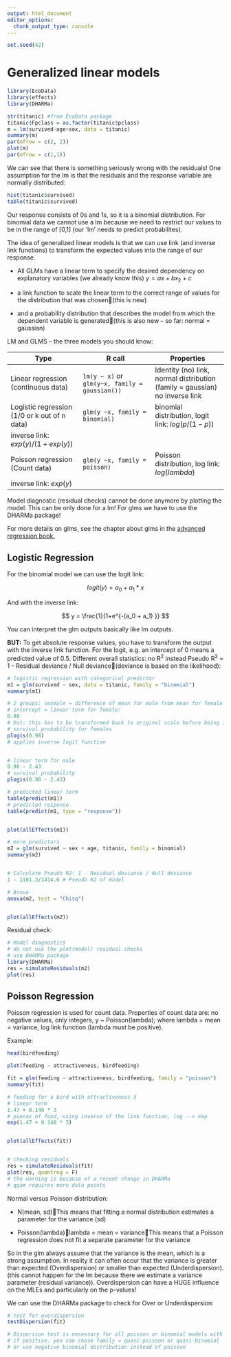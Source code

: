 ```yaml
---
output: html_document
editor_options: 
  chunk_output_type: console
---
```


```r
set.seed(42)
```

# Generalized linear models {#sec-glm}

```r
library(EcoData)
library(effects)
library(DHARMa)

str(titanic) #from EcoData package
titanic$Fpclass = as.factor(titanic$pclass)
m = lm(survived~age+sex, data = titanic)
summary(m)
par(mfrow = c(2, 2))
plot(m)
par(mfrow = c(1,1))
```

We can see that there is something seriously wrong with the residuals! One assumption for the lm is that the residuals and the response variable are normally distributed:

```r
hist(titanic$survived)
table(titanic$survived)
```

Our response consists of 0s and 1s, so it is a binomial distribution. For binomial data we cannot use a lm because we need to restrict our values to be in the range of \[0,1\] (our 'lm' needs to predict probabilites).

The idea of generalized linear models is that we can use link (and inverse link functions) to transform the expected values into the range of our response.

-   All GLMs have a linear term to specify the desired dependency on explanatory variables (we already know this) $y = a x + b x_2 + c$

-   a link function to scale the linear term to the correct range of values for the distribution that was chosen(this is new)

-   and a probability distribution that describes the model from which the dependent variable is generated(this is also new -- so far: normal = gaussian)

LM and GLMS -- the three models you should know:

| Type | R call | Properties |
|----|----|----|
| Linear regression (continuous data) | `lm(y ~ x)` or `glm(y~x, family = gaussian())` | Identity (no) link, normal distribution (family = gaussian) no inverse link |
| Logistic regression (1/0 or k out of n data) | `glm(y ~x, family = binomial)` | binomial distribution, logit link: $log(p/(1-p))$ |
| inverse link: $exp(y)/(1 + exp(y))$ |  |  |
| Poisson regression (Count data) | `glm(y ~x, family = poisson)` | Poisson distribution, log link: $log(lambda)$ |
| inverse link: $exp(y)$ |  |  |

Model diagnostic (residual checks) cannot be done anymore by plotting the model. This can be only done for a lm! For glms we have to use the DHARMa package!

For more details on glms, see the chapter about glms in the [advanced regression book.](https://theoreticalecology.github.io/AdvancedRegressionModels/4A-GLMs.html)

## Logistic Regression {#sec-logistic}

For the binomial model we can use the logit link:

$$
logit(y) = a_0 +a_1*x
$$

And with the inverse link:

$$
y = \frac{1}{1+e^{-(a_0 + a_1) }}
$$

You can interpret the glm outputs basically like lm outputs.

**BUT:** To get absolute response values, you have to transform the output with the inverse link function. For the logit, e.g. an intercept of 0 means a predicted value of 0.5. Different overall statistics: no R^2^ instead Pseudo R^2^ = 1 - Residual deviance / Null deviance(deviance is based on the likelihood):

```r
# logistic regression with categorical predictor
m1 = glm(survived ~ sex, data = titanic, family = "binomial")
summary(m1)

# 2 groups: sexmale = difference of mean for male from mean for female
# intercept = linear term for female: 
0.98 
# but: this has to be transformed back to original scale before being interpreted!!!
# survival probability for females
plogis(0.98)
# applies inverse logit function


# linear term for male
0.98 - 2.43
# survival probability
plogis(0.98 - 2.43)

# predicted linear term
table(predict(m1))
# predicted response
table(predict(m1, type = "response"))


plot(allEffects(m1))

# more predictors
m2 = glm(survived ~ sex + age, titanic, family = binomial)
summary(m2)


# Calculate Pseudo R2: 1 - Residual deviance / Null deviance
1 - 1101.3/1414.6 # Pseudo R2 of model

# Anova
anova(m2, test = "Chisq")


plot(allEffects(m2))
```

Residual check:

```r
# Model diagnostics
# do not use the plot(model) residual checks
# use DHARMa package
library(DHARMa)
res = simulateResiduals(m2)
plot(res)
```

## Poisson Regression {#sec-poisson}

Poisson regression is used for count data. Properties of count data are: no negative values, only integers, y \~ Poisson(lambda); where lambda = mean = variance, log link function (lambda must be positive).

Example:

```r
head(birdfeeding)

plot(feeding ~ attractiveness, birdfeeding)

fit = glm(feeding ~ attractiveness, birdfeeding, family = "poisson")
summary(fit)

# feeding for a bird with attractiveness 3
# linear term
1.47 + 0.148 * 3
# pieces of food, using inverse of the link function, log --> exp
exp(1.47 + 0.148 * 3)


plot(allEffects(fit))


# checking residuals
res = simulateResiduals(fit)
plot(res, quantreg = F)
# the warning is because of a recent change in DHARMa 
# qgam requires more data points
```

Normal versus Poisson distribution:

-   N(mean, sd)This means that fitting a normal distribution estimates a parameter for the variance (sd)

-   Poisson(lambda)lambda = mean = varianceThis means that a Poisson regression does not fit a separate parameter for the variance

So in the glm always assume that the variance is the mean, which is a strong assumption. In reality it can often occur that the variance is greater than expected (Overdispersion) or smaller than expected (Underdispersion). (this cannot happen for the lm because there we estimate a variance parameter (residual variance)). Overdispersion can have a HUGE influence on the MLEs and particularly on the p-values!

We can use the DHARMa package to check for Over or Underdispersion:

```r
# test for overdispersion
testDispersion(fit)

# Dispersion test is necessary for all poisson or binomial models with k/n 
# if positive, you can chose family = quasi-poisson or quasi-binomial
# or use negative binomial distribution instead of poisson
```
